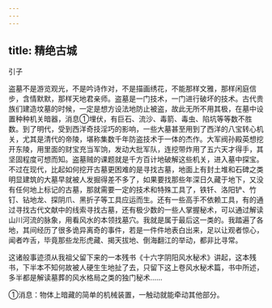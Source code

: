 ```yaml
---
---
---
```

title: 精绝古城
---






引子


盗墓不是游览观光，不是吟诗作对，不是描画绣花，不能那样文雅，那样闲庭信步，含情默默，那样天地君亲师。盗墓是一门技术，一门进行破坏的技术。古代贵族们建造坟墓的时候，一定是想方设法地防止被盗，故此无所不用其极，在墓中设置种种机关暗器，消息①埋伏，有巨石、流沙、毒箭、毒虫、陷坑等等数不胜数。到了明代，受到西洋奇技淫巧的影响，一些大墓甚至用到了西洋的八宝转心机关，尤其是清代的帝陵，堪称集数千年防盗技术于一体的杰作。大军阀孙殿英想挖开东陵，用里面的财宝充当军饷，发动大批军队，连挖带炸用了五六天才得手，其坚固程度可想而知。盗墓贼的课题就是千方百计地破解这些机关，进入墓中探宝。不过在现代，比起如何挖开古墓更困难的是寻找古墓，地面上有封土堆和石碑之类明显建筑的大墓早就被人发掘得差不多了，如果要找那些年深日久藏于地下，又没有任何地上标记的古墓，那就需要一定的技术和特殊工具了，铁钎、洛阳铲、竹钉、钻地龙、探阴爪、黑折子等工具应运而生。还有一些高手不依赖工具，有的通过寻找古代文献中的线索寻找古墓，还有极少数的一些人掌握秘术，可以通过解读山川河流的脉象，用看风水的本领找墓穴。我就是属于最后这一类的。我踏遍了各地，其间经历了很多诡异离奇的事件，若是一件件地表白出来，足以让观者惊心，闻者咋舌，毕竟那些龙形虎藏、揭天拔地、倒海翻江的举动，都非比寻常。

这诸般事迹须从我祖父留下来的一本残书《十六字阴阳风水秘术》讲起，这本残书，下半本不知何故被人硬生生地扯了去，只留下这上卷风水秘术篇，书中所述，多半都是解读墓葬的风水格局之类的独门秘术……

①消息：物体上暗藏的简单的机械装置，一触动就能牵动其他部分。